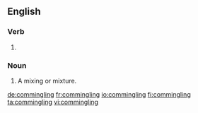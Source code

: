 ==English==
{{wikipedia}}
===Verb===
{{head|en}}

# {{present participle of|commingle|lang=en}}

===Noun===
{{en-noun}}

# A mixing or mixture.

[[de:commingling]]
[[fr:commingling]]
[[io:commingling]]
[[fi:commingling]]
[[ta:commingling]]
[[vi:commingling]]